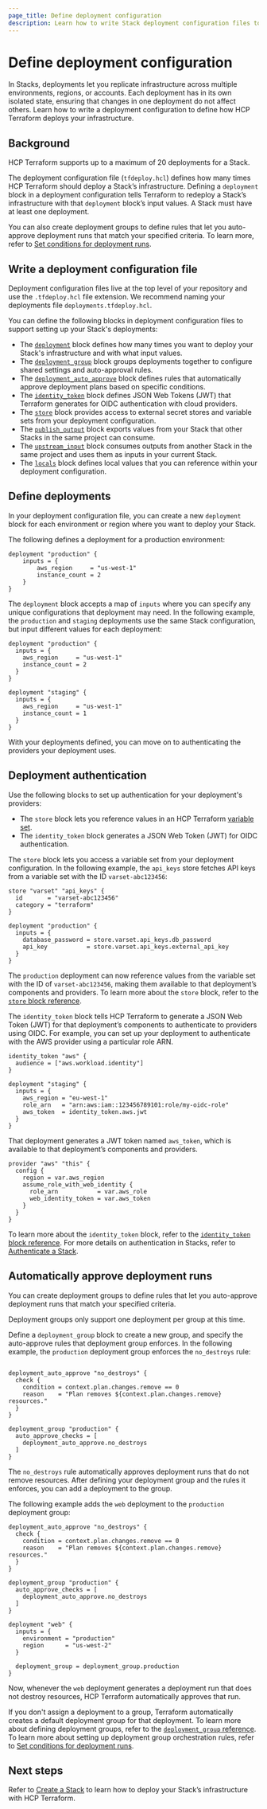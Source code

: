 ```yaml
---
page_title: Define deployment configuration
description: Learn how to write Stack deployment configuration files to define how to deploy your Stack’s infrastructure.
---
```


# Define deployment configuration

In Stacks, deployments let you replicate infrastructure across multiple environments, regions, or accounts. Each deployment has in its own isolated state, ensuring that changes in one deployment do not affect others. Learn how to write a deployment configuration to define how HCP Terraform deploys your infrastructure.

## Background

<Note>

HCP Terraform supports up to a maximum of 20 deployments for a Stack.

</Note>

The deployment configuration file (`tfdeploy.hcl`) defines how many times HCP Terraform should deploy a Stack’s infrastructure. Defining a `deployment` block  in a deployment configuration tells Terraform to redeploy a Stack’s infrastructure with that `deployment` block’s input values. A Stack must have at least one deployment.

You can also create deployment groups to define rules that let you auto-approve deployment runs that match your specified criteria. To learn more, refer to [Set conditions for deployment runs](/terraform/language/stacks/deploy/conditions).


## Write a deployment configuration file

Deployment configuration files live at the top level of your repository and use the `.tfdeploy.hcl` file extension. We recommend naming your deployments file `deployments.tfdeploy.hcl`.

You can define the following blocks in deployment configuration files to support setting up your Stack's deployments:

- The [`deployment`](/terraform/language/block/stack/deployment/deployment) block defines how many times you want to deploy your Stack's infrastructure and with what input values.
- The [`deployment_group`](/terraform/language/block/stack/deployment/deployment_group) block groups deployments together to configure shared settings and auto-approval rules.
- The [`deployment_auto_approve`](/terraform/language/block/stack/deployment/deployment_auto_approve) block defines rules that automatically approve deployment plans based on specific conditions.
- The [`identity_token`](/terraform/language/block/stack/deployment/identity_token) block defines JSON Web Tokens (JWT) that Terraform generates for OIDC authentication with cloud providers.
- The [`store`](/terraform/language/block/stack/deployment/store) block provides access to external secret stores and variable sets from your deployment configuration.
- The [`publish_output`](/terraform/language/block/stack/deployment/publish_output) block exports values from your Stack that other Stacks in the same project can consume.
- The [`upstream_input`](/terraform/language/block/stack/deployment/upstream_input) block consumes outputs from another Stack in the same project and uses them as inputs in your current Stack.
- The [`locals`](/terraform/language/block/locals) block defines local values that you can reference within your deployment configuration.

## Define deployments

In your deployment configuration file, you can create a new `deployment` block for each environment or region where you want to deploy your Stack.

The following defines a deployment for a production environment:

<CodeBlockConfig filename="deployments.tfdeploy.hcl">

```hcl
deployment "production" {
    inputs = {
        aws_region     = "us-west-1"
        instance_count = 2
    }
}
```

</CodeBlockConfig>


The `deployment` block accepts a map of `inputs` where you can specify any unique configurations that deployment may need. In the following example, the `production` and `staging` deployments use the same Stack configuration, but input different values for each deployment:

<CodeBlockConfig filename="deployments.tfdeploy.hcl">

```hcl
deployment "production" {
  inputs = {
    aws_region     = "us-west-1"
    instance_count = 2
  }
}

deployment "staging" {
  inputs = {
    aws_region     = "us-west-1"
    instance_count = 1
  }
}
```

</CodeBlockConfig>

With your deployments defined, you can move on to authenticating the providers your deployment uses.

## Deployment authentication

Use the following blocks to set up authentication for your deployment's providers:
- The `store` block lets you reference values in an HCP Terraform [variable set](/terraform/cloud-docs/workspaces/variables/managing-variables#variable-sets).
- The `identity_token` block generates a JSON Web Token (JWT) for OIDC authentication.

The `store` block lets you access a variable set from your deployment configuration. In the following example, the `api_keys` store fetches API keys from a variable set with the ID `varset-abc123456`:

<CodeBlockConfig filename="deployments.tfdeploy.hcl">

```hcl
store "varset" "api_keys" {
  id       = "varset-abc123456"
  category = "terraform"
}

deployment "production" {
  inputs = {
    database_password = store.varset.api_keys.db_password
    api_key           = store.varset.api_keys.external_api_key
  }
}
```

</CodeBlockConfig>

The `production` deployment can now reference values from the variable set with the ID of `varset-abc123456`, making them available to that deployment’s components and providers. To learn more about the `store` block, refer to the [`store` block reference](/terraform/language/block/stack/deploy/store).

The `identity_token` block tells HCP Terraform to generate a JSON Web Token (JWT) for that deployment’s components to authenticate to providers using OIDC. For example, you can set up your deployment to authenticate with the AWS provider using a particular role ARN.

<CodeBlockConfig filename="deployments.tfdeploy.hcl">

```hcl
identity_token "aws" {
  audience = ["aws.workload.identity"]
}

deployment "staging" {
  inputs = {
    aws_region = "eu-west-1"
    role_arn   = "arn:aws:iam::123456789101:role/my-oidc-role"
    aws_token  = identity_token.aws.jwt
  }
}
```

</CodeBlockConfig>

That deployment generates a JWT token named `aws_token`, which is available to that deployment’s components and providers.

<CodeBlockConfig filename="providers.tfcomponent.hcl">

```hcl
provider "aws" "this" {
  config {
    region = var.aws_region
    assume_role_with_web_identity {
      role_arn           = var.aws_role
      web_identity_token = var.aws_token
    }
  }
}
```

</CodeBlockConfig>

To learn more about the `identity_token` block, refer to the [`identity_token` block reference](/terraform/language/block/stack/deploy/identity_token). For more details on authentication in Stacks, refer to [Authenticate a Stack](/terraform/language/stacks/deploy/authenticate).

## Automatically approve deployment runs

You can create deployment groups to define rules that let you auto-approve deployment runs that match your specified criteria.


<Note>

Deployment groups only support one deployment per group at this time.

</Note>


Define a `deployment_group` block to create a new group, and specify the auto-approve rules that deployment group enforces. In the following example, the `production` deployment group enforces the `no_destroys` rule:

<CodeBlockConfig filename="deployments.tfdeploy.hcl">

```hcl

deployment_auto_approve "no_destroys" {
  check {
    condition = context.plan.changes.remove == 0
    reason    = "Plan removes ${context.plan.changes.remove} resources."
  }
}

deployment_group "production" {
  auto_approve_checks = [
    deployment_auto_approve.no_destroys
  ]
}
```

</CodeBlockConfig>

The `no_destroys` rule automatically approves deployment runs that do not remove resources. After defining your deployment group and the rules it enforces, you can add a deployment to the group.

The following example adds the `web` deployment to the `production` deployment group:

<CodeBlockConfig highlight="20" filename="deployments.tfdeploy.hcl">

```hcl
deployment_auto_approve "no_destroys" {
  check {
    condition = context.plan.changes.remove == 0
    reason    = "Plan removes ${context.plan.changes.remove} resources."
  }
}

deployment_group "production" {
  auto_approve_checks = [
    deployment_auto_approve.no_destroys
  ]
}

deployment "web" {
  inputs = {
    environment = "production"
    region      = "us-west-2"
  }

  deployment_group = deployment_group.production
}
```

</CodeBlockConfig>

Now, whenever the `web` deployment generates a deployment run that does not destroy resources, HCP Terraform automatically approves that run.

If you don't assign a deployment to a group, Terraform automatically creates a default deployment group for that deployment. To learn more about defining deployment groups, refer to the [`deployment_group` reference](/terraform/language/block/stack/deploy/deployment_group). To learn more about setting up deployment group orchestration rules, refer to [Set conditions for deployment runs](/terraform/language/stacks/deploy/conditions).

## Next steps

Refer to [Create a Stack](/terraform/cloud-docs/stacks/create) to learn how to deploy your Stack’s infrastructure with HCP Terraform.
